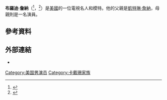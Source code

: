 {{Infobox person
| name = 布羅迪·詹納<br>Brody Jenner
| image = BrodyJenner2.jpg
| image_size = 
| caption = 攝於2008
| birth_name = Sam Brody Jenner
| birth_date = {{Birth date and age|1983|8|21}}
| birth_place = {{USA}}[[洛杉矶|洛杉矶]]
| residence = [[加利福尼亚州|加利福尼亚州]][[马利布_(加利福尼亚州)|马利布]]
| occupation = 電視名人、模特兒、社會名流
| years_active = 2005年–至今
| television = {{plainlist|
*《{{link-en|The Princes of Malibu|The Princes of Malibu}}》
*《[[比佛利拜金女|比佛利拜金女]]》
*《{{link-en|Bromance|Bromance (TV series)}}》
*《{{link-en|Keeping Up with the Kardashians|Keeping Up with the Kardashians}}》
*《{{link-en|Sex with Brody|Sex with Brody}}》}}
| parents = {{plainlist|
*[[凯特琳·詹纳|凯特琳·詹纳]]
*{{link-en|Linda Thompson|Linda Thompson (actress)}}}}
| relatives = {{plainlist|
*[[坎達兒·珍娜|坎達兒·珍娜]] <small>(同父異母)</small>
*[[凱莉·珍娜|凱莉·珍娜]] <small>(同父異母)</small>
*Brandon Jenner
* Burt Jenner
* Casey Jenner}}
}}

'''布羅迪·詹納'''（'''{{lang-en|Brody Jenner}}'''<ref>{{cite web|url=http://articles.latimes.com/2013/mar/05/entertainment/la-et-mg-brody-jenner-joins-kardashians-20130305|title=Brody Jenner joins 'Keeping Up With the Kardashians'|author=Nardine Saad|newspaper=[[Los_Angeles_Times|Los Angeles Times]]|publisher=[[Tribune_Company|Tribune Company]]|date=March 5, 2013|accessdate=July 23, 2013|archive-date=2013-04-03|archive-url=https://web.archive.org/web/20130403192928/http://articles.latimes.com/2013/mar/05/entertainment/la-et-mg-brody-jenner-joins-kardashians-20130305|dead-url=no}}</ref>，{{bd|1983年|8月21日}}<ref>{{cite web|url=http://www.people.com/people/brody_jenner/biography/|title=Brody Jenner Biography|work=[[People_(magazine)|People]]|publisher=[[Time_Inc.|Time Inc.]]|accessdate=July 23, 2013|archive-date=2015-07-02|archive-url=https://web.archive.org/web/20150702225648/http://www.people.com/people/brody_jenner/biography|dead-url=no}}</ref>）是[[美國|美國]]的一位電視名人和模特。他的父親是[[凱特琳·詹納|凱特琳·詹納]]，母親則是一名演員。

==參考資料==
{{reflist|2}}

==外部連結==
*{{IMDb name|id=1955925}}

{{DEFAULTSORT: Jenner, Brody}}
[[Category:美国男演员|Category:美国男演员]]
[[Category:卡戴珊家族|Category:卡戴珊家族]]